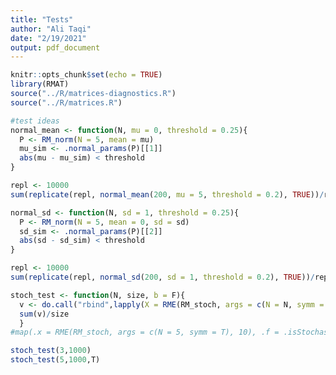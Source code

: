 ```yaml
---
title: "Tests"
author: "Ali Taqi"
date: "2/19/2021"
output: pdf_document
---
```


```r
knitr::opts_chunk$set(echo = TRUE)
library(RMAT)
source("../R/matrices-diagnostics.R")
source("../R/matrices.R")
```



```r
#test ideas
normal_mean <- function(N, mu = 0, threshold = 0.25){
  P <- RM_norm(N = 5, mean = mu)
  mu_sim <- .normal_params(P)[[1]]
  abs(mu - mu_sim) < threshold
}

repl <- 10000
sum(replicate(repl, normal_mean(200, mu = 5, threshold = 0.2), TRUE))/repl
```
```r
normal_sd <- function(N, sd = 1, threshold = 0.25){
  P <- RM_norm(N = 5, mean = 0, sd = sd)
  sd_sim <- .normal_params(P)[[2]]
  abs(sd - sd_sim) < threshold
}

repl <- 10000
sum(replicate(repl, normal_sd(200, sd = 1, threshold = 0.2), TRUE))/repl
```
```r
stoch_test <- function(N, size, b = F){
  v <- do.call("rbind",lapply(X = RME(RM_stoch, args = c(N = N, symm = T, sparsity = b), size), FUN = .isStochastic))
  sum(v)/size
  }
#map(.x = RME(RM_stoch, args = c(N = 5, symm = T), 10), .f = .isStochastic)

stoch_test(3,1000)
stoch_test(5,1000,T)
```

